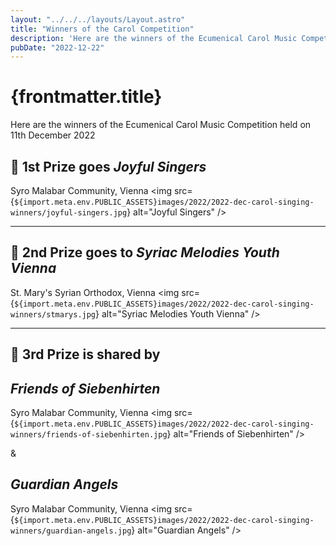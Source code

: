 ```yaml
---
layout: "../../../layouts/Layout.astro"
title: "Winners of the Carol Competition"
description: 'Here are the winners of the Ecumenical Carol Music Competition held on 11th December 2022'
pubDate: "2022-12-22"
---
```

# {frontmatter.title}

<section>
Here are the winners of the Ecumenical Carol Music Competition held on 11th December 2022

## 🥇 1st Prize goes <em>Joyful Singers</em>

Syro Malabar Community, Vienna
<img src={`${import.meta.env.PUBLIC_ASSETS}images/2022/2022-dec-carol-singing-winners/joyful-singers.jpg`} alt="Joyful Singers" />

---
## 🥈 2nd Prize goes to <em>Syriac Melodies Youth Vienna</em>

St. Mary's Syrian Orthodox, Vienna
<img src={`${import.meta.env.PUBLIC_ASSETS}images/2022/2022-dec-carol-singing-winners/stmarys.jpg`} alt="Syriac Melodies Youth Vienna" />

---
## 🥉 3rd Prize is shared by

## <em>Friends of Siebenhirten</em>

Syro Malabar Community, Vienna
<img src={`${import.meta.env.PUBLIC_ASSETS}images/2022/2022-dec-carol-singing-winners/friends-of-siebenhirten.jpg`} alt="Friends of Siebenhirten" />

&

## <em>Guardian Angels</em>

Syro Malabar Community, Vienna
<img src={`${import.meta.env.PUBLIC_ASSETS}images/2022/2022-dec-carol-singing-winners/guardian-angels.jpg`} alt="Guardian Angels" />
</section>